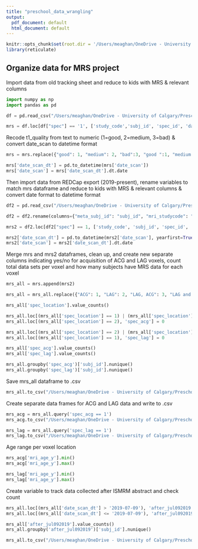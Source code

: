 ```yaml
---
title: "preschool_data_wrangling"
output:
  pdf_document: default
  html_document: default
---
```


```r
knitr::opts_chunk$set(root.dir = '/Users/meaghan/OneDrive - University of Calgary/Preschool_data/MRS')
library(reticulate)
```

## Organize data for MRS project

Import data from old tracking sheet and reduce to kids with MRS & relevant columns
```python
import numpy as np
import pandas as pd 

df = pd.read_csv("/Users/meaghan/OneDrive - University of Calgary/Preschool_data/preschool_mri_data_sheet.csv")

mrs = df.loc[df["spec"] == '1', ['study_code','subj_id', 'spec_id', 'date_scan', 'hand', 'female', 'mri_age_y', 'demographics', 'pp_data', 'sn_data', 'spec', 'spec_location', 't1', 't1_quality', 'dti_b750', 'dti_b2000', 'dti750_te', 'notes']]

```

Recode t1_quality from text to numeric (1=good, 2=medium, 3=bad) & convert date_scan to datetime format
```python
mrs = mrs.replace({"good": 1, "medium": 2, "bad":3, "good ":1, "medium ":2, "bad ":3})

mrs['date_scan_dt'] = pd.to_datetime(mrs['date_scan'])
mrs['date_scan'] = mrs['date_scan_dt'].dt.date
```

Then import data from REDCap export (2019-present), rename variables to match mrs dataframe and reduce to kids with MRS & relevant columns & convert date format to datetime format
```python
df2 = pd.read_csv("/Users/meaghan/OneDrive - University of Calgary/Preschool_data/redcap_report_mri_data_oct1921.csv")

df2 = df2.rename(columns={"meta_subj_id": "subj_id", "mri_studycode": "study_code", "mri_date": "date_scan", "mri_sequence___1": "dti_b750", "mri_sequence___2": "t1", "mri_sequence___3": "t2_star", "mri_sequence___4": "asl", "mri_sequence___5": "fmri", "mri_sequence___6": "t2_anat", "mri_sequence___7": "ihmt", "mri_sequence___8": "spec", "mri_sequence___9": "dti_b2000", "mri_sequence___10": "wm_dti_b900_adol", "mri_sequence___11": "wm_dti_b2000_adol", "mri_te_value_750": "dti750_te", "mri_t1_dq":"t1_quality", "mri_spec_id": "spec_id", "mri_spec_location": "spec_location"})

mrs2 = df2.loc[df2["spec"] == 1, ['study_code', 'subj_id', 'spec_id', 'date_scan', 'mri_age_y', 'spec', 'spec_location', 't1', 't1_quality', 'dti_b750', 'dti_b2000', 'dti750_te']]

mrs2['date_scan_dt'] = pd.to_datetime(mrs2['date_scan'], yearfirst=True)
mrs2['date_scan'] = mrs2['date_scan_dt'].dt.date
```

Merge mrs and mrs2 dataframes, clean up, and create new separate columns indicating yes/no for acquisition of ACG and LAG voxels, count total data sets per voxel and how many subjects have MRS data for each voxel
```python
mrs_all = mrs.append(mrs2)

mrs_all = mrs_all.replace({"ACG": 1, "LAG": 2, "LAG, ACG": 3, "LAG and ACG": 3})

mrs_all['spec_location'].value_counts()

mrs_all.loc[(mrs_all['spec_location'] == 1) | (mrs_all['spec_location'] == 3), 'spec_acg'] = 1
mrs_all.loc[(mrs_all['spec_location'] == 2), 'spec_acg'] = 0

mrs_all.loc[(mrs_all['spec_location'] == 2) | (mrs_all['spec_location'] == 3), 'spec_lag'] = 1
mrs_all.loc[(mrs_all['spec_location'] == 1), 'spec_lag'] = 0

mrs_all['spec_acg'].value_counts()
mrs_all['spec_lag'].value_counts()

mrs_all.groupby('spec_acg')['subj_id'].nunique()
mrs_all.groupby('spec_lag')['subj_id'].nunique()
```
Save mrs_all dataframe to .csv
```python
mrs_all.to_csv("/Users/meaghan/OneDrive - University of Calgary/Preschool_data/MRS/data/mrs_data_summary_Oct2021.csv", index=False)
```


Create separate data frames for ACG and LAG data and write to .csv
```python
mrs_acg = mrs_all.query('spec_acg == 1')
mrs_acg.to_csv("/Users/meaghan/OneDrive - University of Calgary/Preschool_data/MRS/data/mrs_data_ACG_Oct2021.csv", index=False)

mrs_lag = mrs_all.query('spec_lag == 1')
mrs_lag.to_csv("/Users/meaghan/OneDrive - University of Calgary/Preschool_data/MRS/data/mrs_data_LAG_Oct2021.csv", index=False)
```

Age range per voxel location
```python
mrs_acg['mri_age_y'].min()
mrs_acg['mri_age_y'].max()

mrs_lag['mri_age_y'].min()
mrs_lag['mri_age_y'].max()

```

Create variable to track data collected after ISMRM abstract and check count
```python
mrs_all.loc[(mrs_all['date_scan_dt'] > '2019-07-09'), 'after_jul092019'] = 1
mrs_all.loc[(mrs_all['date_scan_dt'] <= '2019-07-09'), 'after_jul092019'] = 0

mrs_all['after_jul092019'].value_counts()
mrs_all.groupby('after_jul092019')['subj_id'].nunique()

mrs_all.to_csv("/Users/meaghan/OneDrive - University of Calgary/Preschool_data/MRS/data/mrs_data_summary_Oct2021.csv", index=False)
```

